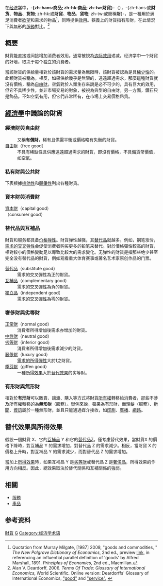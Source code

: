 {{About|text=此條目介紹的是英語對應為「Goods」之條目。關於意義相近，英語對應為「Commodity」者，請見「'''[[商品|商-{}-品]]'''」}}
{{提示|產品}}
{{NoteTA
|G1=Economics
|T=zh-hans:商品 (经济学); zh-hk:商品 (經濟學); zh-tw:財貨;
|1=zh-tw:財貨;zh-hk:物品;zh-cn:商品;
|2=zh-hans:知识型; zh-hant:智慧型;
}}

在[[经济学|经济学]]中，'''-{zh-hans:商品; zh-hk:商品; zh-tw:財貨}-'''（{{lang-en|Goods}}），-{zh-hans:或'''财货'''、'''物品'''、'''货物'''; zh-hk:或'''財貨'''、'''物品'''、'''貨物'''; zh-tw:或簡稱'''財'''}-，是一種用於满足消費者[[欲望|欲望]]和需求的物品<ref>Quotation from Murray Milgate, [1987] 2008, "goods and commodities, " ''The New Palgrave Dictionary of Economics'', 2nd ed., preview [http://www.dictionaryofeconomics.com/search_results?q=%22goods+and+commodities%22&edition=current&button_search=GO link,] {{Wayback|url=http://www.dictionaryofeconomics.com/search_results?q=%22goods+and+commodities%22&edition=current&button_search=GO |date=20130527131113 }} in referencing an influential parallel definition of 'goods' by Alfred Marshall, 1891. ''Principles of Economics'', 2nd ed., Macmillan.</ref>，同時提供[[效用|效用]]。狹義上的財貨指有形財，在此情況下與無形的[[服務|服務]]對比。<ref>Alan V. Deardorff, 2006. ''Terms Of Trade: Glossary of International Economics'', World Scientific. Online version: Deardorffs' Glossary of International Economics, [http://www-personal.umich.edu/~alandear/glossary/g.html#good  "good"] {{Wayback|url=http://www-personal.umich.edu/~alandear/glossary/g.html#good |date=20170215185629 }} and [http://www-personal.umich.edu/~alandear/glossary/s.html#service "service".] {{Wayback|url=http://www-personal.umich.edu/~alandear/glossary/s.html#service |date=20170701120458 }}</ref>

== 概要 ==
財貨能直接或间接增加消费者效用，通常被視為[[边际效用|边际效用]]递减。经济学中一个財貨的好壞，取决于每个独立的消费者。

當該財貨的供給量相對於該財貨的需求量為無限時，該財貨被認為是具[[稀少性|稀少性]]的。此類財貨被稱為{{link-ja|經濟財|経済財}}。相反，如果供給幾乎是無限的，遠遠超過需求，那麼這種財貨就沒有價格，稱為[[自由財|自由財]]。空氣對於人類生存來說是必不可少的，具有巨大的效用，但它不具稀少性，並非市場交易的對象，被視為典型的自由財。另一方面，鑽石只是飾品，不如空氣有用，但它們非常稀有，在市場上交易價格昂貴。

== [[經濟學|經濟學]]中議論的財貨 ==
===經濟財與自由財===
;{{link-ja|經濟財|経済財}}
:又稱'''有償財'''，稀有且供需平衡或價格略有失衡的財貨。
;[[自由財|自由財]]（free good）
:不具有稀缺性且供應遠遠超過需求的財貨，即沒有價格，不具備貨幣價值，如空氣。

===私有財與公共財===
下表根據[[排他性|排他性]]和[[競爭性|競爭性]]列出各種財貨。
{{財貨分類}}

===資本財與消費財===
;[[資本財|資本財]]（capital good）
;{{link-ja|消費財|消費財}}（consumer good）

===替代品與互補品===
財貨和服务都具备[[价格弹性|价格弹性]]。財貨弹性越强，其[[替代品|替代品]]就越多。例如，钢笔涨价，[[需求的交叉弹性|需求的交叉弹性]]会促使消费者购买更多的铅笔来替代。對於價格彈性較高的財貨，相對較小的價格變動足以導致比較大的需求變化。无弹性的財貨是指那些绝少甚至完全没有替代品的財貨，例如观看重大体育赛事或著名艺术家原创作品的门票。

;[[替代品|替代品]]（substitute good）
:需求的交叉彈性為正的財貨。
;[[互補品|互補品]]（complementary good）
:需求的交叉彈性為負的財貨。
;[[獨立品|獨立品]]（independent good）
:需求的交叉彈性為零的財貨。

===奢侈財與劣等財===
;[[正常財|正常財]]（normal good）
:消費者所得增加後需求亦增加的財貨。
;[[中性財|中性財]]（neutral good）
:
;[[劣等財|劣等財]]（inferior good）
:消費者所得增加後需求減少的財貨。
;[[奢侈財|奢侈財]]（luxury good）
:[[需求的所得彈性|需求的所得彈性]]大於1之財貨。
;[[季芬財|季芬財]]（giffen good）
:一種[[所得效果|所得效果]]大於[[替代效果|替代效果]]的劣等財。

===有形財與無形財===
相對於'''有形財'''可以販賣、讓渡、購入等方式將財貨[[所有權|所有權]]轉移給消費者，那些不涉及所有權轉移的為'''無形財'''（服務）。舉例來說，蘋果為有形財，而[[理髮|理髮]]（服務）、[[新聞|新聞]]、[[資訊|資訊]]屬於一種無形財，並且只能通過媒介接收，如[[印刷|印刷]]、[[廣播|廣播]]、[[互聯網|網路]]。

==替代效果與所得效果==
{{main|替代效果}}
假設一個財貨 X、它的[[互補品|互補品]] Y 和它的[[替代品|替代品]]Z。僅考慮替代效果，當財貨X 的價格下降時，對互補品 Y 的需求增加，對替代品 Z 的需求減少。相反，當財貨 X 的價格上升時，對互補品 Y 的需求減少，而對替代品 Z 的需求增加。

當加上[[所得效果|所得效果]]時，如果互補品 Y 是[[劣等財|劣等財]]或替代品 Z 是[[奢侈品|奢侈品]]，所得效果的作用方向相反。因此，總效果取決於替代關係和互補關係的強弱。

==相關==
*[[服務|服務]]
* [[產品|產品]]

==参考资料==
{{reflist|2}}
{{Wiktionary}}

{{財產種類}}

[[Category:財貨|]]
[[Category:商业|G]]
[[Category:经济学术语|Category:经济学术语]]